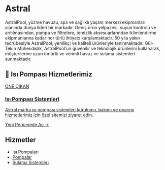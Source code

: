 # Astral

AstralPool, yüzme havuzu, spa ve sağlıklı yaşam merkezi ekipmanları alanında dünya lideri bir markadır. Geniş ürün yelpazesi, suyun kontrolü ve arıtılmasından, pompa ve filtrelere, temizlik aksesuarlarından iklimlendirme ekipmanlarına kadar her türlü ihtiyacı karşılamaktadır. 50 yıla yakın tecrübesiyle AstralPool, yenilikçi ve kaliteli ürünleriyle tanınmaktadır. Gül-Tekin Mühendislik, AstralPool'un güvenilir ve teknolojik ürünlerini kullanarak, müşterilerine uzun ömürlü ve verimli havuz ve sulama sistemleri sunmaktadır.

## 🌟 Isı Pompası Hizmetlerimiz

<a href="https://isi-pompasi.gul-tekinmuhendislik.com/" target="_blank" rel="noopener noreferrer" class="link-card featured">
  <div class="link-card-content">
    <span class="badge">ÖNE ÇIKAN</span>
    <h3>Isı Pompası Sistemleri</h3>
    <p>Astral marka ısı pompası sistemleri kurulumu, bakımı ve onarımı hizmetlerimiz için özel sitemizi ziyaret edin.</p>
    <span class="link-card-cta">Yeni Pencerede Aç →</span>
  </div>
</a>

## Hizmetler

- [Isı Pompaları](/hizmetlerimiz/isi-pompalari)
- [Pompalar](/hizmetlerimiz/pompalar)
- [Sulama Sistemleri](/hizmetlerimiz/sulama-sistemleri)